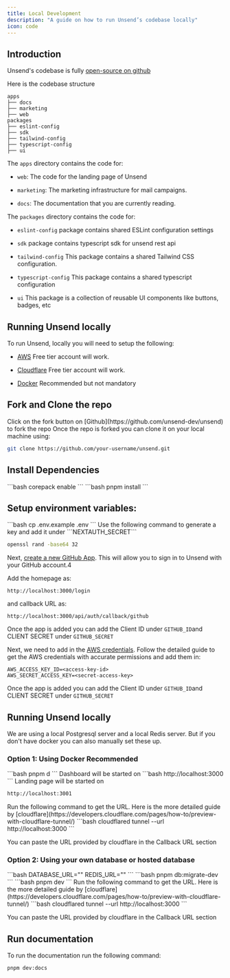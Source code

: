 ```yaml
---
title: Local Development
description: "A guide on how to run Unsend’s codebase locally"
icon: code
---
```


## Introduction

Unsend's codebase is fully [open-source on github](https://github.com/unsend-dev/unsend)

Here is the codebase structure

  ``` 
apps
  ├── docs
  ├── marketing
  ├── web
packages
  ├── eslint-config
  ├── sdk
  ├── tailwind-config
  ├── typescript-config
  ├── ui 
  ```

The ```apps``` directory contains the code for:

- ```web```: The code for the landing page of Unsend

- ```marketing```: The marketing infrastructure for mail campaigns.

- ```docs```: The documentation that you are currently reading.

The ```packages``` directory contains the code for:

- ```eslint-config```  package contains shared ESLint configuration settings

- ```sdk``` package contains typescript sdk for unsend rest api

- ```tailwind-config``` This package contains a shared Tailwind CSS configuration.

- ```typescript-config``` This package contains a shared typescript configuration

- ```ui``` This package is a collection of reusable UI components like buttons, badges, etc

## Running Unsend locally

To run Unsend, locally you will need to setup the following:

- [AWS](https://aws.amazon.com/) Free tier account will work.

- [Cloudflare](https://www.cloudflare.com/) Free tier account will work.

- [Docker](https://docs.docker.com/engine/install/) Recommended but not mandatory

## Fork and Clone the repo

<Steps>
  <Step title="Fork the repo">
    Click on the fork button on [Github](https://github.com/unsend-dev/unsend) to fork the repo
  </Step>
  <Step title="Clone the repo">
  Once the repo is forked you can clone it on your local machine using:

  ```bash
  git clone https://github.com/your-username/unsend.git
  ```
  </Step>
</Steps>

## Install Dependencies

<Steps>
<Step>
```bash
corepack enable
```
</Step>

<Step>
```bash
pnpm install
```
</Step>
</Steps>

## Setup environment variables:

<Steps>
    <Step title="Copy the env.example file into .env">
    ```bash
     cp .env.example .env
     ```
  </Step>
  <Step title="Nextauth secret">
  Use the following command to generate a key and add it under ```NEXTAUTH_SECRET```

  ```bash
  openssl rand -base64 32
  ```
  </Step>
  <Step title="Setup Github Oauth">

  Next, [create a new GitHub App](https://github.com/settings/applications/new). This will allow you to sign in to Unsend with your GitHub account.4

  Add the homepage as:
  
  ```
  http://localhost:3000/login
  ```

  and callback URL as:
  ```
  http://localhost:3000/api/auth/callback/github
  ```

  Once the app is added you can add the Client ID under ``GITHUB_ID``and CLIENT SECRET under ```GITHUB_SECRET```
  </Step>
    <Step title="Setup AWS credentials">

  Next, we need to add in the [AWS credentials](https://docs.unsend.dev/get-started/create-aws-credentials). Follow the detailed guide to get the AWS credentials with accurate permissions and add them in:
  
  ```
 AWS_ACCESS_KEY_ID=<access-key-id>
 AWS_SECRET_ACCESS_KEY=<secret-access-key>
  ```

  Once the app is added you can add the Client ID under ``GITHUB_ID``and CLIENT SECRET under ```GITHUB_SECRET```
  </Step>
</Steps>

## Running Unsend locally
We are using a local Postgresql server and a local Redis server. But if you don't have docker you can also manually set these up.

### Option 1: Using Docker Recommended
<Steps>
<Step title="Start the dashboard">
```bash
pnpm d
```
</Step>
<Step title="Dashboard and Landing page will start running">
Dashboard will be started on
```bash
http://localhost:3000
```
Landing page will be started on

```bash
http://localhost:3001
```
</Step>
<Step title="Once you login with Github you will be prompted with SES settings. You will need to run cloudflare tunnel to add the callback URL">
Run the following command to get the URL. Here is the more detailed guide by [cloudflare](https://developers.cloudflare.com/pages/how-to/preview-with-cloudflare-tunnel/)
```bash
cloudflared tunnel --url http://localhost:3000
```

You can paste the URL provided by cloudflare in the Callback URL section

</Step>
</Steps>

### Option 2: Using your own database or hosted database
<Steps>
<Step title="Set up your PostgreSQL and Redis database in Environment Variables">
```bash
DATABASE_URL=""
REDIS_URL=""
```
</Step>
<Step title="Migrate the database">
```bash
pnpm db:migrate-dev
```
</Step>
<Step title="Start the development server">
```bash
pnpm dev
```
</Step>
<Step title="Once you login with Github you will be prompted with SES settings. You will need to run cloudflare tunnel to add the callback URL">
Run the following command to get the URL. Here is the more detailed guide by [cloudflare](https://developers.cloudflare.com/pages/how-to/preview-with-cloudflare-tunnel/)
```bash
cloudflared tunnel --url http://localhost:3000
```

You can paste the URL provided by cloudflare in the Callback URL section

</Step>
</Steps>


## Run documentation

To run the documentation run the following command:

```bash
pnpm dev:docs
```